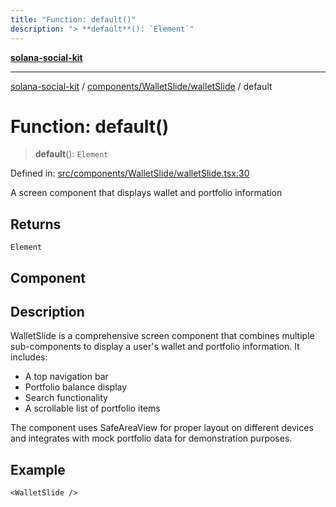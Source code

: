 ```yaml
---
title: "Function: default()"
description: "> **default**(): `Element`"
---
```


[**solana-social-kit**](../../../../README.mdx)

***

[solana-social-kit](../../../../README.mdx) / [components/WalletSlide/walletSlide](../README.mdx) / default

# Function: default()

> **default**(): `Element`

Defined in: [src/components/WalletSlide/walletSlide.tsx:30](https://github.com/SendArcade/solana-social-starter/blob/bd4b3556b8f469c27ebb06f4df65b3a36b43ba3b/src/components/WalletSlide/walletSlide.tsx#L30)

A screen component that displays wallet and portfolio information

## Returns

`Element`

## Component

## Description

WalletSlide is a comprehensive screen component that combines multiple sub-components
to display a user's wallet and portfolio information. It includes:
- A top navigation bar
- Portfolio balance display
- Search functionality
- A scrollable list of portfolio items

The component uses SafeAreaView for proper layout on different devices and
integrates with mock portfolio data for demonstration purposes.

## Example

```tsx
<WalletSlide />
```
